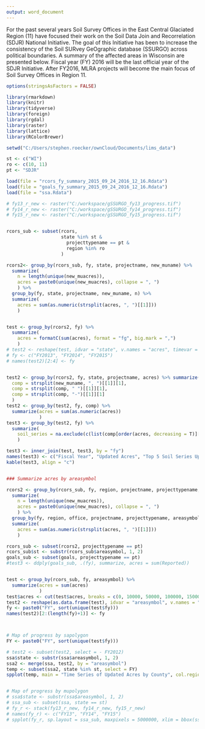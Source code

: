---
output: word_document
---

For the past several years Soil Survey Offices in the East Central Glaciated Region (11) have focused their work on the Soil Data Join and Recorrelation (SDJR) National Initiative. The goal of this Initiative has been to increase the consistency of the Soil SURvey GeOgraphic database (SSURGO) across political boundaries. A summary of the affected areas in Wisconsin are presented below. Fiscal year (FY) 2016 will be the last official year of the SDJR Initiative. After FY2016, MLRA projects will become the main focus of Soil Survey Offices in Region 11.


```{r, echo=FALSE, warning=FALSE, message=FALSE, results='asis', fig.height=3.75, fig.width=7.5}
options(stringsAsFactors = FALSE)

library(rmarkdown)
library(knitr)
library(tidyverse)
library(foreign)
library(rgdal)
library(raster)
library(lattice)
library(RColorBrewer)

setwd("C:/Users/stephen.roecker/ownCloud/Documents/lims_data")

st <- c("WI")
ro <- c(10, 11)
pt <- "SDJR"

load(file = "rcors_fy_summary_2015_09_24_2016_12_16.Rdata")
load(file = "goals_fy_summary_2015_09_24_2016_12_16.Rdata")
load(file = "ssa.Rdata")

# fy13_r_new <- raster("C:/workspace/gSSURGO_fy13_progress.tif")
# fy14_r_new <- raster("C:/workspace/gSSURGO_fy14_progress.tif")
# fy15_r_new <- raster("C:/workspace/gSSURGO_fy15_progress.tif")


rcors_sub <- subset(rcors,
                    state %in% st & 
                      projecttypename == pt & 
                      region %in% ro
                    )

rcors2<- group_by(rcors_sub, fy, state, projectname, new_muname) %>% 
  summarize(
    n = length(unique(new_muacres)), 
    acres = paste0(unique(new_muacres), collapse = ", ")
    ) %>%
  group_by(fy, state, projectname, new_muname, n) %>% 
  summarize(
    acres = sum(as.numeric(strsplit(acres, ", ")[[1]]))
    )


test <- group_by(rcors2, fy) %>% 
  summarize(
    acres = formatC(sum(acres), format = "fg", big.mark = ",")
    )
# test2 <- reshape(test, idvar = "state", v.names = "acres", timevar = "fy", direction = "wide")
# fy <- c("FY2013", "FY2014", "FY2015")
# names(test2)[2:4] <- fy


test2 <- group_by(rcors2, fy, state, projectname, acres) %>% summarize(
  comp = strsplit(new_muname, ", ")[[1]][1],
  comp = strsplit(comp, " ")[[1]][1],
  comp = strsplit(comp, "-")[[1]][1]
  )
test2 <- group_by(test2, fy, comp) %>% 
  summarize(acres = sum(as.numeric(acres))
            )
test3 <- group_by(test2, fy) %>%  
  summarize(
    soil_series = na.exclude(c(list(comp[order(acres, decreasing = T)][1:5])))
    )

test3 <- inner_join(test, test3, by = "fy")
names(test3) <- c("Fiscal Year", "Updated Acres", "Top 5 Soil Series Updated in Region 11")
kable(test3, align = "c")


### Summarize acres by areasymbol

rcors2 <- group_by(rcors_sub, fy, region, projectname, projecttypename, office, areasymbol) %>% 
  summarize(
    n = length(unique(new_muacres)), 
    acres = paste0(unique(new_muacres), collapse = ", ")
    ) %>%
  group_by(fy, region, office, projectname, projecttypename, areasymbol, n) %>% 
  summarize(
    acres = sum(as.numeric(strsplit(acres, ", ")[[1]]))
    )

rcors_sub <- subset(rcors2, projecttypename == pt)
rcors_sub$st <- substr(rcors_sub$areasymbol, 1, 2)
goals_sub <- subset(goals, projecttypename == pt)
#test3 <- ddply(goals_sub, .(fy), summarize, acres = sum(Reported))


test <- group_by(rcors_sub, fy, areasymbol) %>% 
  summarize(acres = sum(acres)
            )
test$acres <- cut(test$acres, breaks = c(0, 10000, 50000, 100000, 150000, 200000), labels = c("0 - 10,000", "10,000 - 50,000", "50,000 - 100,000", "100,000 - 150,000", "150,000 - 200,000"))
test2 <- reshape(as.data.frame(test), idvar = "areasymbol", v.names = "acres", timevar = "fy", direction = "wide")
fy <- paste0("FY", sort(unique(test$fy)))
names(test2)[2:(length(fy)+1)] <- fy



# Map of progress by sapolygon
FY <- paste0("FY", sort(unique(test$fy)))

# test2 <- subset(test2, select = - FY2012)
ssa$state <- substr(ssa$areasymbol, 1, 2)
ssa2 <- merge(ssa, test2, by = "areasymbol")
temp <- subset(ssa2, state %in% st, select = FY)
spplot(temp, main = "Time Series of Updated Acres by County", col.regions = brewer.pal(5, "YlOrRd"), layout = c(length(FY), 1), colorkey = list(space = "bottom", height = 1))


# Map of progress by mupolygon
# ssa$state <- substr(ssa$areasymbol, 1, 2)
# ssa_sub <- subset(ssa, state == st)
# fy_r <- stack(fy13_r_new, fy14_r_new, fy15_r_new)
# names(fy_r) <- c("FY13", "FY14", "FY15")
# spplot(fy_r, sp.layout = ssa_sub, maxpixels = 5000000, xlim = bbox(ssa_sub)[1, ] + c(-1e4, 1e4), ylim = # bbox(ssa_sub)[2, ] + c(-1e4, 1e4), colorkey = FALSE, col.regions = "blue", strip = strip.custom(bg = grey(0.85)), main = "Time series of SDJR Progress", fontsize = 12, )

```

